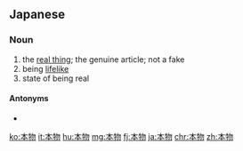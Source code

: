 ==Japanese==
{{ja-kanjitab|ほん|もの|yomi=j}}

===Noun===
{{ja-noun|ほんもの}}

# the [[real thing]]; the genuine article; not a fake
# being [[lifelike]]
# state of being real

====Antonyms====
* {{ja-r|偽物|にせもの}}

[[ko:本物]]
[[it:本物]]
[[hu:本物]]
[[mg:本物]]
[[fj:本物]]
[[ja:本物]]
[[chr:本物]]
[[zh:本物]]